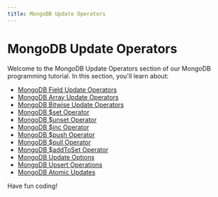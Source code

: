 ```yaml
---
title: MongoDB Update Operators
---
```


# MongoDB Update Operators

Welcome to the MongoDB Update Operators section of our MongoDB programming tutorial. In this section, you'll learn about:

- [MongoDB Field Update Operators](./0-mongodb-field-update-operators.mdx)
- [MongoDB Array Update Operators](./1-mongodb-array-update-operators.mdx)
- [MongoDB Bitwise Update Operators](./2-mongodb-bitwise-update-operators.mdx)
- [MongoDB $set Operator](./3-mongodb-set-operator.mdx)
- [MongoDB $unset Operator](./4-mongodb-unset-operator.mdx)
- [MongoDB $inc Operator](./5-mongodb-inc-operator.mdx)
- [MongoDB $push Operator](./6-mongodb-push-operator.mdx)
- [MongoDB $pull Operator](./7-mongodb-pull-operator.mdx)
- [MongoDB $addToSet Operator](./8-mongodb-addtoset-operator.mdx)
- [MongoDB Update Options](./9-mongodb-update-options.mdx)
- [MongoDB Upsert Operations](./10-mongodb-upsert-operations.mdx)
- [MongoDB Atomic Updates](./11-mongodb-atomic-updates.mdx)

Have fun coding!